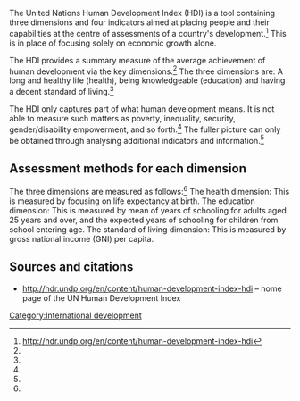 The United Nations Human Development Index (HDI) is a tool containing three dimensions and four indicators aimed at placing people and their capabilities at the centre of assessments of a country's development.<ref name="un">http://hdr.undp.org/en/content/human-development-index-hdi</ref> This is in place of focusing solely on economic growth alone.

The HDI provides a summary measure of the average achievement of human development via the key dimensions.<ref name="un" /> The three dimensions are: A long and healthy life (health), being knowledgeable (education) and having a decent standard of living.<ref name="un" />

The HDI only captures part of what human development means. It is not able to measure such matters as poverty, inequality, security, gender/disability empowerment, and so forth.<ref name="un" /> The fuller picture can only be obtained through analysing additional indicators and information.<ref name="un" />

== Assessment methods for each dimension ==

The three dimensions are measured as follows:<ref name="un" />
The health dimension: This is measured by focusing on life expectancy at birth.
The education dimension: This is measured by mean of years of schooling for adults aged 25 years and over, and the expected years of schooling for children from school entering age.
The standard of living dimension: This is measured by gross national income (GNI) per capita.

== Sources and citations ==
{{reflist}}
*http://hdr.undp.org/en/content/human-development-index-hdi – home page of the UN Human Development Index

[[Category:International development]]